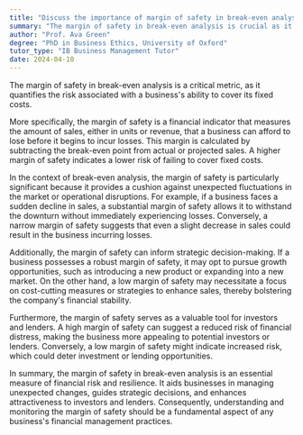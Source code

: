 ```yaml
---
title: "Discuss the importance of margin of safety in break-even analysis"
summary: "The margin of safety in break-even analysis is crucial as it measures the risk of a business not covering its fixed costs."
author: "Prof. Ava Green"
degree: "PhD in Business Ethics, University of Oxford"
tutor_type: "IB Business Management Tutor"
date: 2024-04-10
---
```


The margin of safety in break-even analysis is a critical metric, as it quantifies the risk associated with a business's ability to cover its fixed costs.

More specifically, the margin of safety is a financial indicator that measures the amount of sales, either in units or revenue, that a business can afford to lose before it begins to incur losses. This margin is calculated by subtracting the break-even point from actual or projected sales. A higher margin of safety indicates a lower risk of failing to cover fixed costs.

In the context of break-even analysis, the margin of safety is particularly significant because it provides a cushion against unexpected fluctuations in the market or operational disruptions. For example, if a business faces a sudden decline in sales, a substantial margin of safety allows it to withstand the downturn without immediately experiencing losses. Conversely, a narrow margin of safety suggests that even a slight decrease in sales could result in the business incurring losses.

Additionally, the margin of safety can inform strategic decision-making. If a business possesses a robust margin of safety, it may opt to pursue growth opportunities, such as introducing a new product or expanding into a new market. On the other hand, a low margin of safety may necessitate a focus on cost-cutting measures or strategies to enhance sales, thereby bolstering the company's financial stability.

Furthermore, the margin of safety serves as a valuable tool for investors and lenders. A high margin of safety can suggest a reduced risk of financial distress, making the business more appealing to potential investors or lenders. Conversely, a low margin of safety might indicate increased risk, which could deter investment or lending opportunities.

In summary, the margin of safety in break-even analysis is an essential measure of financial risk and resilience. It aids businesses in managing unexpected changes, guides strategic decisions, and enhances attractiveness to investors and lenders. Consequently, understanding and monitoring the margin of safety should be a fundamental aspect of any business's financial management practices.
    